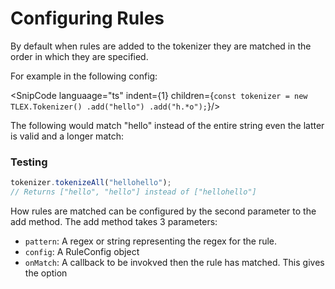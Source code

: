 
# Configuring Rules

By default when rules are added to the tokenizer they are matched in the order in which they are specified.

For example in the following config:

<SnipCode languaage="ts" indent={1} children={`
  const tokenizer = new TLEX.Tokenizer()
                  .add("hello")
                  .add("h.*o");
`}/>

The following would match "hello" instead of the entire string even the latter is valid and a longer match:

<h3>Testing</h3>

```ts a=b
tokenizer.tokenizeAll("hellohello");
// Returns ["hello", "hello"] instead of ["hellohello"]
```

How rules are matched can be configured by the second parameter to the add method.  The add method takes 3 parameters:

* `pattern`: A regex or string representing the regex for the rule.
* `config`: A RuleConfig object
* `onMatch`: A callback to be invokved then the rule has matched.  This gives the option 
